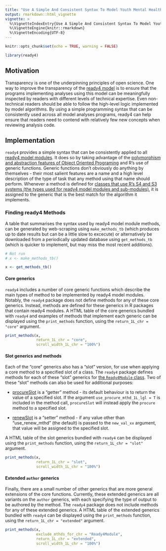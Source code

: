 ```yaml
---
title: "Use A Simple And Consistent Syntax To Model Youth Mental Health Systems"
output: rmarkdown::html_vignette
vignette: >
  %\VignetteIndexEntry{Use A Simple And Consistent Syntax To Model Youth Mental Health Systems}
  %\VignetteEngine{knitr::rmarkdown}
  %\VignetteEncoding{UTF-8}
---
```


```r
knitr::opts_chunk$set(echo = TRUE, warning = FALSE)
```
```r
library(ready4) 
```

## Motivation
Transparency is one of the underpinning principles of open science. One way to improve the transparency of the [ready4 model](https://www.ready4-dev.com) is to ensure that the programs implementing analyses using this model can be meaningfully inspected by readers with different levels of technical expertise. Even non-technical readers should be able to follow the high-level logic implemented by model algorithms. By using a simple programming syntax that can be consistently used across all model analyses programs, ready4 can help ensure that readers need to contend with relatively few new concepts when reviewing analysis code. 

## Implementation
`ready4` provides a simple syntax that can be consistently applied to all [ready4 model modules](https://ready4-dev.github.io/ready4/articles/V_01.html). It does so by taking advantage of the [polymorphism and abstraction features of Object Oriented Programing](https://ready4-dev.github.io/ready4/articles/V_03.html) and R's use of generic functions. Generic functions don't obviously do anything by themselves - their most salient features are a name and a high level description of the type of task that any method using that name should perform. Whenever a method is defined for [classes that use R's S4 and S3 systems (the types used for ready4 model modules and sub-modules)](https://ready4-dev.github.io/ready4/articles/V_01.html), it is assigned to the generic that is the best match for the algorithm it implements.

### Finding ready4 Methods
A table that summarises the syntax used by ready4 model module methods, can be generated by web-scraping using `make_methods_tb` (which produces up to date results but can be a little slow to excecute) or alternatively be downloaded from a periodically updated database using `get_methods_tb` (which is quicker to implement, but may miss the most recent additions).

```r
# Not run
# x <- make_methods_tb()
```
```r
x <- get_methods_tb()
```

#### Core generics
`ready4` includes a number of core generic functions which describe the main types of method to be implemented by ready4 model modules. Notably, the `ready4` package does not define methods for any of these core generics. Instead, methods are defined for these generics in R packages that contain ready4 modules. A HTML table of the core generics bundled with `ready4` and examples of methods that implement each generic can be displayed using the `print_methods` function, using the `return_1L_chr = "core"` argument. 

```r
print_methods(x,
              return_1L_chr = "core",
              scroll_width_1L_chr = "100%") 
```

#### Slot generics and methods
Each of the "core" generics also has a "slot" version, for use when applying a core method to a specified slot of a class. The `ready4` package defines methods for each of these "slot" generics for [the `Ready4Module` class](https://ready4-dev.github.io/ready4/articles/V_01.html). Two of these "slot" methods can also be used for additional purposes:

 - [procureSlot](https://ready4-dev.github.io/ready4/reference/procureSlot-methods.html) is a "getter" method - its default behaviour is to return the value of a specified slot. If the argument `use_procure_mthd_1L_lgl = T` is included in the method call, `procureSlot` will instead apply the `procure` method to a specified slot.
 
 - [renewSlot](https://ready4-dev.github.io/ready4/reference/procureSlot-methods.html) is a "setter" method - if any value other than "use_renew_mthd" (the default) is passed to the `new_val_xx` argument, that value will be assigned to the specified slot.
 
A HTML table of the slot generics bundled with `ready4` can be displayed using the `print_methods` function, using the `return_1L_chr = "slot"` argument.

```r
print_methods(x,
              return_1L_chr = "slot",
              scroll_width_1L_chr = "100%")
```

#### Extended `author` generics
Finally, there are a small number of other generics that are more general extensions of the core functions. Currently, these extended generics are all variants on the `author` generics, with each specifying the type of output to be authored by the method. The `ready4` package does not include methods for any of these extended generics. A HTML table of the extended generics bundled with `ready4` can be displayed using the `print_methods` function, using the `return_1L_chr = "extended"` argument.

```r
print_methods(x,
              exclude_mthds_for_chr = "Ready4Module",
              return_1L_chr = "extended",
              scroll_width_1L_chr = "100%")
```


